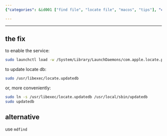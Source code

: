 ```yaml
---
{"categories": &id001 ["find file", "locate file", "macos", "tips"], "category": "Software Troubleshooting", "date": "2022-08-07 05:34:18", "description": "This article compares two methods for fixing and updating the locate command in MacOS. Comment A utilizes a launch daemon and terminal commands, while Comment B suggests repairing it using &grave;mdfind&grave; terminal commands.", "tags": *id001, "title": "Macos Locate Fix And Alternative"}

---
```


------

## the fix

to enable the service:

```bash
sudo launchctl load -w /System/Library/LaunchDaemons/com.apple.locate.plist

```

to update locate db:

```bash
sudo /usr/libexec/locate.updatedb

```

or, more conveniently:

```bash
sudo ln -s /usr/libexec/locate.updatedb /usr/local/sbin/updatedb
sudo updatedb

```

## alternative

use `mdfind`

